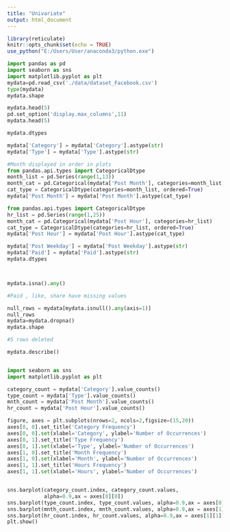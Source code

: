 ```yaml
---
title: "Univariate"
output: html_document
---
```


```r
library(reticulate)
knitr::opts_chunk$set(echo = TRUE)
use_python("E:/Users/User/anaconda3/python.exe") 


```
```python

import pandas as pd
import seaborn as sns
import matplotlib.pyplot as plt
mydata=pd.read_csv('./data/dataset_Facebook.csv')
type(mydata)
mydata.shape

mydata.head(5)
pd.set_option('display.max_columns',11)
mydata.head(5)

mydata.dtypes 

mydata['Category'] = mydata['Category'].astype(str)
mydata['Type'] = mydata['Type'].astype(str)

#Month displayed in order in plots
from pandas.api.types import CategoricalDtype
month_list = pd.Series(range(1,13))
month_cat = pd.Categorical(mydata['Post Month'], categories=month_list)
cat_type = CategoricalDtype(categories=month_list, ordered=True)
mydata['Post Month'] = mydata['Post Month'].astype(cat_type)

from pandas.api.types import CategoricalDtype
hr_list = pd.Series(range(1,25))
month_cat = pd.Categorical(mydata['Post Hour'], categories=hr_list)
cat_type = CategoricalDtype(categories=hr_list, ordered=True)
mydata['Post Hour'] = mydata['Post Hour'].astype(cat_type)

mydata['Post Weekday'] = mydata['Post Weekday'].astype(str)
mydata['Paid'] = mydata['Paid'].astype(str)
mydata.dtypes 



mydata.isna().any()

#Paid , like, share have missing values

null_rows = mydata[mydata.isnull().any(axis=1)]
null_rows
mydata=mydata.dropna()
mydata.shape

#5 rows deleted

mydata.describe()


import seaborn as sns
import matplotlib.pyplot as plt

category_count = mydata['Category'].value_counts()
type_count = mydata['Type'].value_counts()
mnth_count = mydata['Post Month'].value_counts()
hr_count = mydata['Post Hour'].value_counts()

figure, axes = plt.subplots(nrows=2, ncols=2,figsize=(15,20))
axes[0, 0].set_title('Category Frequency')
axes[0, 0].set(xlabel='Category', ylabel='Number of Occurrences')
axes[0, 1].set_title('Type Frequency')
axes[0, 1].set(xlabel='Type', ylabel='Number of Occurrences')
axes[1, 0].set_title('Month Frequency')
axes[1, 0].set(xlabel='Month', ylabel='Number of Occurrences')
axes[1, 1].set_title('Hours Frequency')
axes[1, 1].set(xlabel='Hours', ylabel='Number of Occurrences')


sns.barplot(category_count.index, category_count.values,
            alpha=0.9,ax = axes[0][0])
sns.barplot(type_count.index, type_count.values, alpha=0.9,ax = axes[0][1])
sns.barplot(mnth_count.index, mnth_count.values, alpha=0.9,ax = axes[1][0])
sns.barplot(hr_count.index, hr_count.values, alpha=0.9,ax = axes[1][1])
plt.show()


```



